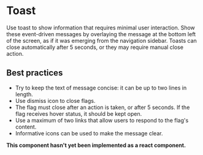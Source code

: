 # Toast

Use toast to show information that requires minimal user interaction. Show these event-driven messages by overlaying the message at the bottom left of the screen, as if it was emerging from the navigation sidebar. Toasts can close automatically after 5 seconds, or they may require manual close action.

## Best practices

- Try to keep the text of message concise: it can be up to two lines in length.
- Use dismiss icon to close flags.
- The flag must close after an action is taken, or after 5 seconds. If the flag receives hover status, it should be kept open.
- Use a maximum of two links that allow users to respond to the flag's content.
- Informative icons can be used to make the message clear.

**This component hasn't yet been implemented as a react component.**
